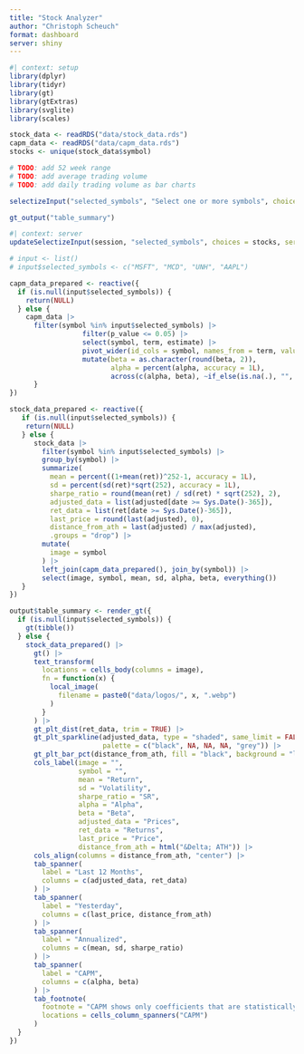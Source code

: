 ```yaml
---
title: "Stock Analyzer"
author: "Christoph Scheuch"
format: dashboard
server: shiny
---
```


```r
#| context: setup
library(dplyr)
library(tidyr)
library(gt)
library(gtExtras)
library(svglite)
library(scales)

stock_data <- readRDS("data/stock_data.rds")
capm_data <- readRDS("data/capm_data.rds")
stocks <- unique(stock_data$symbol)

# TODO: add 52 week range
# TODO: add average trading volume
# TODO: add daily trading volume as bar charts
```

```r
selectizeInput("selected_symbols", "Select one or more symbols", choices = NULL, multiple = TRUE)
```

```r
gt_output("table_summary")
```

```r
#| context: server
updateSelectizeInput(session, "selected_symbols", choices = stocks, server = TRUE)

# input <- list()
# input$selected_symbols <- c("MSFT", "MCD", "UNH", "AAPL")

capm_data_prepared <- reactive({
  if (is.null(input$selected_symbols)) {
    return(NULL)
  } else {
    capm_data |> 
      filter(symbol %in% input$selected_symbols) |> 
                  filter(p_value <= 0.05) |> 
                  select(symbol, term, estimate) |> 
                  pivot_wider(id_cols = symbol, names_from = term, values_from = estimate) |> 
                  mutate(beta = as.character(round(beta, 2)), 
                         alpha = percent(alpha, accuracy = 1L),
                         across(c(alpha, beta), ~if_else(is.na(.), "", .)))
      }
})

stock_data_prepared <- reactive({
   if (is.null(input$selected_symbols)) {
    return(NULL)
   } else {
      stock_data |>
        filter(symbol %in% input$selected_symbols) |> 
        group_by(symbol) |> 
        summarize(
          mean = percent((1+mean(ret))^252-1, accuracy = 1L),
          sd = percent(sd(ret)*sqrt(252), accuracy = 1L),
          sharpe_ratio = round(mean(ret) / sd(ret) * sqrt(252), 2),
          adjusted_data = list(adjusted[date >= Sys.Date()-365]), 
          ret_data = list(ret[date >= Sys.Date()-365]),
          last_price = round(last(adjusted), 0),
          distance_from_ath = last(adjusted) / max(adjusted),
          .groups = "drop") |>
        mutate(
          image = symbol
        ) |> 
        left_join(capm_data_prepared(), join_by(symbol)) |> 
        select(image, symbol, mean, sd, alpha, beta, everything()) 
   }
})

output$table_summary <- render_gt({
  if (is.null(input$selected_symbols)) {
    gt(tibble())
  } else {
    stock_data_prepared() |> 
      gt() |>
      text_transform(
        locations = cells_body(columns = image),
        fn = function(x) {
          local_image(
            filename = paste0("data/logos/", x, ".webp")
          )
        }
      ) |> 
      gt_plt_dist(ret_data, trim = TRUE) |> 
      gt_plt_sparkline(adjusted_data, type = "shaded", same_limit = FALSE, label = FALSE, 
                       palette = c("black", NA, NA, NA, "grey")) |> 
      gt_plt_bar_pct(distance_from_ath, fill = "black", background = "lightgrey", width = 75) |> 
      cols_label(image = "",
                 symbol = "", 
                 mean = "Return",
                 sd = "Volatility",
                 sharpe_ratio = "SR",
                 alpha = "Alpha",
                 beta = "Beta",
                 adjusted_data = "Prices",
                 ret_data = "Returns",
                 last_price = "Price",
                 distance_from_ath = html("&Delta; ATH")) |> 
      cols_align(columns = distance_from_ath, "center") |> 
      tab_spanner(
        label = "Last 12 Months",
        columns = c(adjusted_data, ret_data)
      ) |>  
      tab_spanner(
        label = "Yesterday",
        columns = c(last_price, distance_from_ath)
      ) |> 
      tab_spanner(
        label = "Annualized",
        columns = c(mean, sd, sharpe_ratio)
      ) |> 
      tab_spanner(
        label = "CAPM",
        columns = c(alpha, beta)
      ) |> 
      tab_footnote(
        footnote = "CAPM shows only coefficients that are statistically significant at 5%.",
        locations = cells_column_spanners("CAPM")
      ) 
  }
})

```

